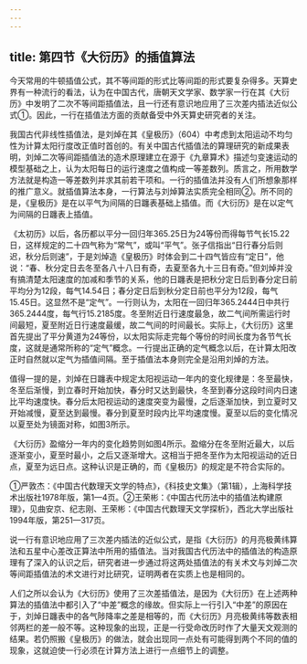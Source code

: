 ```yaml
---
---
---
```

title: 第四节《大衍历》的插值算法
---



今天常用的牛顿插值公式，其不等间距的形式比等间距的形式要复杂得多。天算史界有一种流行的看法，认为在中国古代，唐朝天文学家、数学家一行在其《大衍历》中发明了二次不等间距插值法，且一行还有意识地应用了三次差内插法近似公式①。因此，一行在插值法方面的贡献备受中外天算史研究者的关注。

我国古代非线性插值法，是刘焯在其《皇极历》（604）中考虑到太阳运动不均匀性为计算太阳行度改正值时首创的。有关中国古代插值法的算理研究的新成果表明，刘焯二次等间距插值法的造术原理建立在源于《九章算术》描述匀变速运动的模型基础之上，认为太阳每日的运行速度之值构成一等差数列。质言之，所用数学方法就是构造一等差数列并求其前若干项和。一行的插值法并没有人们所想象那样的推广意义。就插值算法本身，一行算法与刘焯算法实质完全相同②。所不同的是，《皇极历》是在以平气为间隔的日躔表基础上插值。而《大衍历》是在以定气为间隔的日躔表上插值。

《太初历》以后，各历都以平分一回归年365.25日为24等份而得每节气长15.22日，这样规定的二十四气称为“常气”，或叫“平气”。张子信指出“日行春分后则迟，秋分后则速”，于是刘焯造《皇极历》时体会到二十四气皆应有“定日”，他说：“春、秋分定日去冬至各八十八日有奇，去夏至各九十三日有奇。”但刘焯并没有搞清楚太阳速度的加减和季节的关系，他的日躔表是把秋分定日后到春分定日前平均分为12段，每气14.54日；春分定日后到秋分定日前也平分为12段，每气15.45日。这显然不是“定气”。一行则认为，太阳在一回归年365.2444日中共行365.2444度，每气行15.2185度。冬至附近日行速度最急，故二气间所需运行时间最短，夏至附近日行速度最缓，故二气间的时间最长。实际上，《大衍历》这里首先提出了平分黄道为24等份，以太阳实际走完每个等份的时间长度为各节气长度，这就是通常所称的“定气”概念。一行提出正确的定气概念以后，在计算太阳改正时自然就以定气为插值间隔。至于插值法本身则完全是沿用刘焯的方法。

值得一提的是，刘焯在日躔表中规定太阳视运动一年内的变化规律是：冬至最快，冬至后渐慢，到立春时开始加快，春分时又达到最快，冬至到春分这段时间内日速比平均速度快。春分后太阳视运动的速度突变为最慢，之后逐渐加快，到立夏时又开始减慢，夏至达到最慢。春分到夏至时段内比平均速度慢。夏至以后的变化情况以夏至处为镜面对称，如图3所示。

《大衍历》盈缩分一年内的变化趋势则如图4所示。盈缩分在冬至附近最大，以后逐渐变小，夏至时最小，之后又逐渐增大。这相当于把冬至作为太阳视运动的近日点，夏至为远日点。这种认识是正确的，而《皇极历》的规定是不符合实际的。

①严敦杰：《中国古代数理天文学的特点》，《科技史文集》（第1辑），上海科学技术出版社1978年版，第1—4页。②王荣彬：《中国古代历法中的插值法构建原理》，见曲安京、纪志刚、王荣彬：《中国古代数理天文学探析》，西北大学出版社1994年版，第251—317页。

说一行有意识地应用了三次差内插法的近似公式，是指《大衍历》的月亮极黄纬算法和五星中心差改正算法中所用的插值法。当对我国古代历法中的插值法的构造原理有了深入的认识之后，研究者进一步通过将这两处插值法的有关术文与刘焯二次等间距插值法的术文进行对比研究，证明两者在实质上也是相同的。

人们之所以会认为《大衍历》使用了三次差插值法，是因为《大衍历》在上述两种算法的插值法中都引入了“中差”概念的缘故。但实际上一行引入“中差”的原因在于，刘焯日躔表中的各气陟降率之差是相等的，而《大衍历》月亮极黄纬等数表相邻两栏的差一般不等。这种现象的出现，正是一行受命改历时作了大量天文观测的结果。若仍照搬《皇极历》的做法，就会出现同一点处有可能得到两个不同的值的现象，这就迫使一行必须在计算方法上进行一点细节上的调整。
